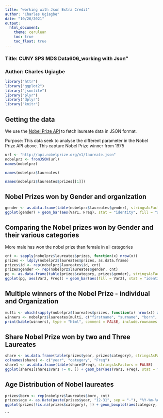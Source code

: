 ---
title: "working with Json Extra Credit"
author: "Charles Ugiagbe"
date: "10/20/2021"
output:
  html_document:
    theme: cerulean
    toc: true
    toc_float: true
---

### Title: CUNY SPS MDS Data606_working with Json"
### Author: Charles Ugiagbe


```{r message=FALSE, warning=FALSE}
library("httr")
library("ggplot2")
library("jsonlite")
library("plyr")
library("dplyr")
library("knitr")
```

## Getting the data

We use the [Nobel Prize API](https://nobelprize.readme.io/) to fetch laureate data in JSON format.

Purpose: This data seek to analyse the different parameter in the Nobel Prize API above. This capture Nobel Prize winner from 1975

```{r get-data, tidy=TRUE, cache=FALSE, message=FALSE}
url <- "http://api.nobelprize.org/v1/laureate.json"
nobelprz <- fromJSON(url)
names(nobelprz)
```


```{r}
names(nobelprz$laureates)
```

```{r}
names(nobelprz$laureates$prizes[[1]])
```



## Nobel Prizes won by Gender and organization

```{r}
gender <- as.data.frame(table(nobelprz$laureates$gender), stringsAsFactors = FALSE)
ggplot(gender) + geom_bar(aes(Var1, Freq), stat = "identity", fill = "skyblue3") + theme_bw() + labs(x = "gender", y = "count", title = "All Nobel Prizes by Gender")
```
##    Comparing the Nobel prizes won by Gender and their various categories

More male has won the nobel prize than female in all categories

```{r}
cnt <- sapply(nobelprz$laureates$prizes, function(x) nrow(x))
prizes <- ldply(nobelprz$laureates$prizes, as.data.frame)
prizes$id <- rep(nobelprz$laureates$id, cnt)
prizes$gender <- rep(nobelprz$laureates$gender, cnt)
pg <- as.data.frame(table(prizes$category, prizes$gender), stringsAsFactors = FALSE)
ggplot(pg, aes(Var2, Freq)) + geom_bar(aes(fill = Var2), stat = "identity") + theme_bw() + facet_grid(. ~ Var1) + labs(x = "gender", y = "count", title = "All Nobel Prizes by Gender and Category") + scale_fill_manual(values = c("darkorange", "skyblue3", "grey"), name = NULL) + theme(axis.text.x = element_blank())
```


##   Multiple winners of the Nobel Prize - individual and Organization

```{r}
multi <- which(sapply(nobelprz$laureates$prizes, function(x) nrow(x)) > 1)
winners <- nobelprz$laureates[multi, c("firstname", "surname", "born", "bornCountry")]
print(kable(winners), type = "html", comment = FALSE, include.rownames = FALSE)
```

## Share Nobel Prize won by two and Three Laureates


```{r}
share <- as.data.frame(table(prizes$year, prizes$category), stringsAsFactors = FALSE)
colnames(share) <- c("year", "category", "Freq")
share1 <- as.data.frame(table(share$Freq), stringsAsFactors = FALSE)
ggplot(share1[share1$Var1 != 0, ]) + geom_bar(aes(Var1, Freq), stat = "identity", fill = "skyblue3") + theme_bw() + labs(x = "number of laureates", y = "count", title = "Laureates per Nobel Prize")
```

##  Age Distribution of  Nobel laureates 

```{r}
prizes$born <- rep(nobelprz$laureates$born, cnt)
prizes$age <- as.Date(paste(prizes$year, "12-31", sep = "-"), "%Y-%m-%d") - as.Date(prizes$born, "%Y-%m-%d")
ggplot(prizes[!is.na(prizes$category), ]) + geom_boxplot(aes(category, as.numeric(age) / 365), fill = "red") + theme_bw() + stat_summary(aes(category, as.numeric(age) / 365), fun.y = "median", geom = "point") + labs(x = "category", y = "age (years)", title = "Age Distribution of Nobel Laureates by Category")
```
```


